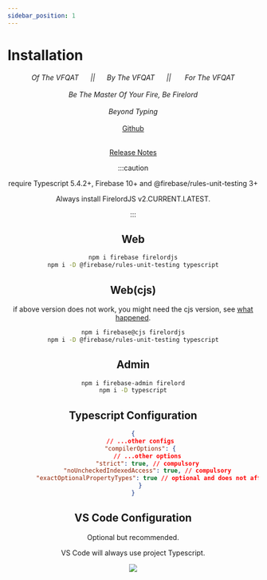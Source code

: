 ```yaml
---
sidebar_position: 1
---
```


# Installation


<Header />
<div align="center">
	<i>
		Of The VFQAT &#160;&#160;&#160;&#160;&#160;||&#160;&#160;&#160;&#160;&#160;
		By The VFQAT &#160;&#160;&#160;&#160;&#160;|| &#160;&#160;&#160;&#160;&#160;
		For The VFQAT
	</i>
</div>
<br />
<div align="center">
	<i>Be The Master Of Your Fire, Be Firelord</i>
</div>
<br />
<div align="center">
	<i>Beyond Typing</i>
</div>
<br />
<div align="center">
	<a href="https://github.com/tylim88/FirelordJS" target="_blank">
		Github
	</a>
</div>
<br />

[Release Notes](https://github.com/tylim88/FirelordJS/releases)

:::caution

require Typescript 5.4.2+, Firebase 10+ and @firebase/rules-unit-testing 3+

Always install FirelordJS v2.CURRENT.LATEST.

:::

## Web

```bash
npm i firebase firelordjs
npm i -D @firebase/rules-unit-testing typescript
```

## Web(cjs)

if above version does not work, you might need the cjs version, see [what happened](https://github.com/tylim88/FirelordJS?tab=readme-ov-file#esm-commonjs).

```bash
npm i firebase@cjs firelordjs
npm i -D @firebase/rules-unit-testing typescript
```

## Admin

```bash
npm i firebase-admin firelord
npm i -D typescript
```

## Typescript Configuration

```json title='tsconfig.json'
{
	// ...other configs
	"compilerOptions": {
		// ...other options
		"strict": true, // compulsory
		"noUncheckedIndexedAccess": true, // compulsory
		"exactOptionalPropertyTypes": true // optional and does not affect how Firelord works but recommended
	}
}
```

## VS Code Configuration

Optional but recommended.

VS Code will always use project Typescript.

<Image src="/firelordv2.8/vscode.png" text="VS Code configuration" />
